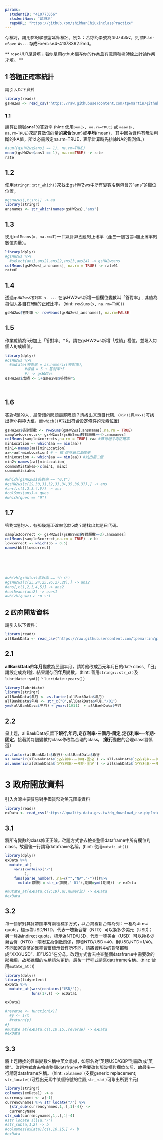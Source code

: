 ```yaml
---
params:
  studentID: "410773056"
  studentName: "邱詩涵"
  repoURL: "https://github.com/shihhanChiu/inclassPractice"
---
```

存檔時，請用你的學號當延伸檔名。例如：若你的學號為41078392，則請`File->Save As...`存成Exercise4-41078392.Rmd。

** repoULR是選填；若你是用github儲存你的作業且有意願和老師線上討論作業才填。 **

## 1 答題正確率統計

請引入以下資料  
```r
library(readr)
gsHW2ws <- read_csv("https://raw.githubusercontent.com/tpemartin/github-data/master/gsHW2ws.csv")
```

### 1.1 
請算出題號**ans1**的答對率
(hint: 使用`sum(x, na.rm=TRUE)` 或 `mean(x, na.rm=TRUE)`來記算數值向量的**總合**(sum)或**平均**(mean)， 其中因為資料有無法判斷的NA值，所以必需設定na.rm=TRUE，表示計算時先排除NA的觀測值。)
```r
#sum((gsHW2ws$ans1 == 1), na.rm=TRUE)
mean((gsHW2ws$ans1 == 1), na.rm=TRUE) -> rate
rate
```

## 1.2
使用`stringr::str_which()`來找出gsHW2ws中所有變數名稱包含的"ans"的欄位位置。
```r
#gsHW2ws[,c(1:6)] -> aa
library(stringr)
ansnames <- str_which(names(gsHW2ws),"ans")

```

## 1.3
使用`colMeans(x, na.rm=T)`一口氣計算五題的正確率（產生一個包含5題正確率的數值向量）。
```r
library(dplyr)
#gsHW2ws %>%
  #select(ans1,ans21,ans22,ans23,ans24) -> gsHW2wsans
colMeans(gsHW2ws[,ansnames], na.rm = TRUE) -> rate01
rate01

```

## 1.4
透過`gsHW2ws$答對率 <- ...` 在gsHW2ws新增一個欄位變數叫「答對率」, 其值為每個人各自在5題的正確比率。（hint: `rowSums(x, na.rm=TRUE)`) 
```r
gsHW2ws$答對率 <- rowMeans(gsHW2ws[,ansnames], na.rm=FALSE)

```

## 1.5
作業成績為5分加上「答對率」* 5。請在gsHW2ws新增「成績」欄位，並填入每個人的成績值。  
```r
library(dplyr)
#gsHW2ws %>% 
  #mutate(答對率 = as.numeric(答對率),
         #成績 = 5 + 答對率*5,
         #) -> gsHW2ws
gsHW2ws$成績 <- 5+gsHW2ws$答對率*5
        
         
```

## 1.6
答對4題的人，最常錯的問題是那兩題？請找出其題目代碼。(`min()`與`max()`可找出極小與極大值，而`which()`可找出符合設定條件的元素位置)
```r
gsHW2ws$答對題數 <- rowSums(gsHW2ws[,ansnames],na.rm = TRUE)
sample4corrects<- gsHW2ws[(gsHW2ws$答對題數==4),ansnames]
colMeans(sample4corrects,na.rm = TRUE)->aa #算每題平均正確率
minLocation <- which(aa == min(aa))
min1<-names(aa)[minLocation]
aa<-aa[-minLocation] # - 號 排除最低正確率
minLocation <- which(aa == min(aa)) #找出第二低
min2<-names(aa)[minLocation]
commonMistakes<-c(min1, min2)
commonMistakes

#which(gsHW2ws$答對率 == "0.8")
#gsHW2ws[c(29,30,31,32,33,34,35,36,37),] -> ans
#ans[,c(1,2,3,4,5)] -> ans
#colSums(ans)-> ques
#which(ques == "9")
```

## 1.7
答對3題的人，有那幾題正確率低於5成？請找出其題目代碼。
```r
sample3correct <- gsHW2ws[(gsHW2ws$答對題數==3),ansnames]
colMeans(sample3correct,na.rm = TRUE) -> bb
lowcorrect <- which(bb < 0.5)
names(bb)[lowcorrect]






#which(gsHW2ws$答對率 == "0.6")
#gsHW2ws[c(23,24,25,26,27,28),] -> ans2
#ans[,c(1,2,3,4,5)] -> ans2
#colMeans(ans2) -> ques1
#which(ques1 < "0.5")
```


## 2 政府開放資料

請引入以下資料：
```r
library(readr)
allBankData <- read_csv("https://raw.githubusercontent.com/tpemartin/github-data/master/allBankData.csv")
```


## 2.1
**allBankData**的**年月**變數為民國年月，請將他改成西元年月日的date class, 「日」請設定成為1號，結果請存回**年月**變數。（hint: 善用`stringr::str_c()`及`lubridate::ymd()`丶`lubridate::years()`）

```r
library(lubridate)
library(stringr)
allBankData$年月 <- as.factor(allBankData$年月)
allBankData$年月 <- str_c("0",allBankData$年月,"/01")
ymd(allBankData$年月) + years(1911) -> allBankData$年月

```

## 2.2
呈上題，allBankData只留下**銀行,年月,定存利率-三個月-固定,定存利率-一年期-固定**，接著將每個變數的class修改為合理的class。（**銀行**變數的合理class請慎選）
```r
as.factor(allBankData$銀行)->allBankData$銀行
as.numeric(allBankData$`定存利率-三個月-固定`) -> allBankData$`定存利率-三個月-固定`
as.numeric(allBankData$`定存利率-一年期-固定`) -> allBankData$`定存利率-一年期-固定`
```
# 3 政府開放資料
引入台灣主要貿易對手國貨幣對美元匯率資料
```r
library(readr)
exData <- read_csv("https://quality.data.gov.tw/dq_download_csv.php?nid=6563&md5_url=9f65bdb6752389dc713acc27e93c1c38")
```

## 3.1
將所有變數的class修正正確。改題方式會去檢查整個dataframe中所有欄位的class，故最後一行請寫dataframe名稱。(hint: 使用`mutate_at()`)
```r
library(dplyr)
exData %>%
  mutate_at(
    vars(contains("/")
         ),
    funs(parse_number(.,na=c("","NA","-"))))%>%
      mutate(期間 = str_c(期間,"-01"),期間=ymd(期間)) -> exData

#mutate_at(exData,c(2:19),as.numeric) -> exData
#exData

```

## 3.2
每一國家對其貨幣匯率有兩種標示方式，以台灣看新台幣為例：一種為direct quote，標示為USD/NTD，代表一塊新台幣（NTD）可以換多少美元（USD)； 另一種為indirect quote，標示為NTD/USD，代表一塊美金（USD）可以換多少新台幣（NTD）--兩者互為倒數關係，即若NTD/USD=40，則USD/NTD=1/40。不同國家貨幣的匯率習慣標示皆有所不同，請將資料中的貨幣都轉成"XXX/USD"，即"USD"在分母。改題方式會去檢查整個dataframe中需要改的那幾欄，故那幾欄的名稱請勿更動，最後一行程式請寫dataframe名稱。(hint: 使用`mutate_at()`) 

```r
library(dplyr)
library(tidyselect)
exData %>%
  mutate_at(vars(contains("USD/")),
            funs(1/.)) -> exData1

exData1

#reverse <- function(x){
  #y <- 1/x
  #return(y)
#}
#mutate_at(exData,c(4,10,15),reverse) -> exData
#exData

```
## 3.3
將上題轉換的匯率變數名稱中英文拿掉，如原名為"英鎊USD/GBP"則需改成"英鎊"。改題方式會去檢查整個dataframe中需要改的那幾欄的欄位名稱，故最後一行請寫dataframe名稱。
(hint: `colnames()`支援generic replacement; `str_locate()`可找出元素中某個符號的位置;`str_sub()`可取出所要字元)
```r
library(stringr)
colnames(exData1) -> a
currencynames <- a[-1]
currencynames %>% str_locate("/") %>%
  {str_sub(currencynames,1,.[,1]-4)} -> 
  currencyName
str_sub(currencynames,1,.[,1]-4)
#str_locate_all(a,"/")
#str_sub(a,1,2) -> b
#colnames(exData)[c(4,10,15)] <- b
#exData


```
